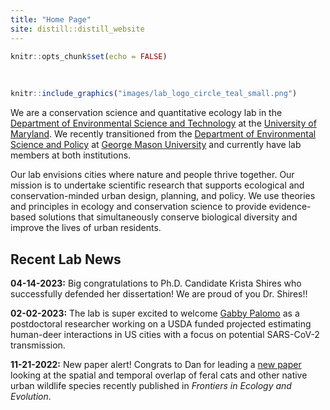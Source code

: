 ```yaml
---
title: "Home Page"
site: distill::distill_website
---
```


```r
knitr::opts_chunk$set(echo = FALSE)
```

<style>
d-title, d-byline {
  display: none
}
</style>

<br>

```r
knitr::include_graphics("images/lab_logo_circle_teal_small.png")
```

We are a conservation science and quantitative ecology lab in the [Department of Environmental Science and Technology](https://enst.umd.edu/){target="_blank"} at the [University of Maryland](https://umd.edu/){target="_blank"}. We recently transitioned from the [Department of Environmental Science and Policy](https://science.gmu.edu/academics/departments-units/environmental-science-policy){target="_blank"} at [George Mason University](https://www2.gmu.edu/){target="_blank"} and currently have lab members at both institutions. 

Our lab envisions cities where nature and people thrive together. Our mission is to undertake scientific research that supports ecological and conservation-minded urban design, planning, and policy. We use theories and principles in ecology and conservation science to provide evidence-based solutions that simultaneously conserve biological diversity and improve the lives of urban residents.

<h2>Recent Lab News</h2>

**04-14-2023:** Big congratulations to Ph.D. Candidate Krista Shires who successfully defended her dissertation! We are proud of you Dr. Shires!!

**02-02-2023:** The lab is super excited to welcome [Gabby Palomo](https://gabspalomo.github.io/) as a postdoctoral researcher working on a USDA funded projected estimating human-deer interactions in US cities with a focus on potential SARS-CoV-2 transmission.

**11-21-2022:** New paper alert! Congrats to Dan for leading a [new paper](https://www.frontiersin.org/articles/10.3389/fevo.2022.1048585/full?&utm_source=Email_to_authors_&utm_medium=Email&utm_content=T1_11.5e1_author&utm_campaign=Email_publication&field=&journalName=Frontiers_in_Ecology_and_Evolution&id=1048585){target="_blank"} looking at the spatial and temporal overlap of feral cats and other native urban wildlife species recently published in *Frontiers in Ecology and Evolution*.
